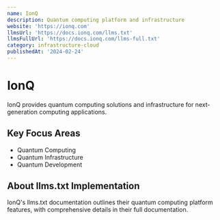 ```yaml
---
name: IonQ
description: Quantum computing platform and infrastructure
website: 'https://ionq.com'
llmsUrl: 'https://docs.ionq.com/llms.txt'
llmsFullUrl: 'https://docs.ionq.com/llms-full.txt'
category: infrastructure-cloud
publishedAt: '2024-02-24'
---
```


# IonQ

IonQ provides quantum computing solutions and infrastructure for next-generation computing applications.

## Key Focus Areas

- Quantum Computing
- Quantum Infrastructure
- Quantum Development

## About llms.txt Implementation

IonQ's llms.txt documentation outlines their quantum computing platform features, with comprehensive details in their full documentation.
